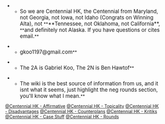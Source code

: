 **<span style="font-size: 120%;">So we are Centennial HK, the Centennial from Maryland, not Georgia, not Iowa, not Idaho (Congrats on Winning Alta), not </span>**<span style="font-size: 120%;">**Tennessee, not Oklahoma, not California**, </span>**<span style="font-size: 120%;">and definitely not Alaska. If you have questions or cites email.</span>**

**<span style="font-size: 120%;">gkoo1197@gmail.com</span>**

**<span style="font-size: 120%;">The 2A is Gabriel Koo, The 2N is Ben Hawtof</span>**

**<span style="font-size: 120%;">The wiki is the best source of information from us, and it isnt what it seems, just highlight the neg rounds section, you'll know what I mean.</span>**

[[@Centennial HK - Affirmative]]
[[@Centennial HK - Topicality]]
[[@Centennial HK - Disadvantages]]
[[@Centennial HK - Counterplans]]
[[@Centennial HK - Kritiks]]
[[@Centennial HK - Case Stuff]]
[[@Centennial HK - Rounds]]